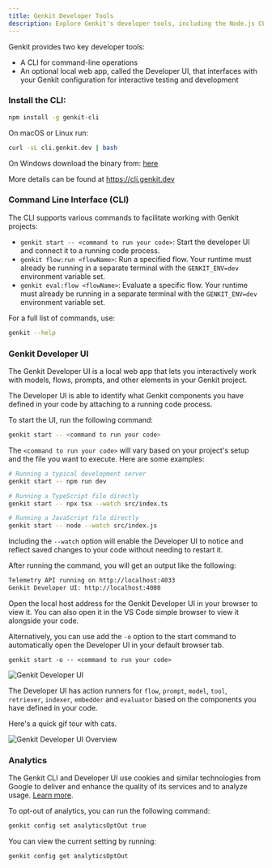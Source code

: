 ```yaml
---
title: Genkit Developer Tools
description: Explore Genkit's developer tools, including the Node.js CLI for command-line operations and the local web-based Developer UI for interactive testing and development.
---
```


Genkit provides two key developer tools:

- A CLI for command-line operations
- An optional local web app, called the Developer UI, that interfaces with your
  Genkit configuration for interactive testing and development

### Install the CLI:

<Tabs>
<TabItem label="NPM">

```bash
npm install -g genkit-cli
```

</TabItem>
<TabItem label="Binary (Preview)">

On macOS or Linux run:

```bash
curl -sL cli.genkit.dev | bash
```

On Windows download the binary from: [here](https://storage.googleapis.com/genkit-assets-cli/prod/win32-x64/latest.exe)

More details can be found at https://cli.genkit.dev

</TabItem>
</Tabs>

### Command Line Interface (CLI)

The CLI supports various commands to facilitate working with Genkit projects:

- `genkit start -- <command to run your code>`: Start the developer UI and
  connect it to a running code process.
- `genkit flow:run <flowName>`: Run a specified flow. Your runtime must already
  be running in a separate terminal with the `GENKIT_ENV=dev` environment
  variable set.
- `genkit eval:flow <flowName>`: Evaluate a specific flow. Your runtime must
  already be running in a separate terminal with the `GENKIT_ENV=dev` environment
  variable set.

For a full list of commands, use:

```bash
genkit --help
```

### Genkit Developer UI

The Genkit Developer UI is a local web app that lets you interactively
work with models, flows, prompts, and other elements in your Genkit project.

The Developer UI is able to identify what Genkit components you have defined
in your code by attaching to a running code process.

To start the UI, run the following command:

```bash
genkit start -- <command to run your code>
```

The `<command to run your code>` will vary based on your project's setup and
the file you want to execute. Here are some examples:

```bash
# Running a typical development server
genkit start -- npm run dev

# Running a TypeScript file directly
genkit start -- npx tsx --watch src/index.ts

# Running a JavaScript file directly
genkit start -- node --watch src/index.js
```

Including the `--watch` option will enable the Developer UI to notice and
reflect saved changes to your code without needing to restart it.

After running the command, you will get an output like the following:

```bash
Telemetry API running on http://localhost:4033
Genkit Developer UI: http://localhost:4000
```

Open the local host address for the Genkit Developer UI in your browser to
view it. You can also open it in the VS Code simple browser to view it
alongside your code.

Alternatively, you can use add the `-o` option to the start command to
automatically open the Developer UI in your default browser tab.

```
genkit start -o -- <command to run your code>
```

![Genkit Developer UI](../../../assets/dev_ui/genkit_dev_ui_home.png)

The Developer UI has action runners for `flow`, `prompt`, `model`, `tool`,
`retriever`, `indexer`, `embedder` and `evaluator` based on the components
you have defined in your code.

Here's a quick gif tour with cats.

![Genkit Developer UI Overview](/genkit_developer_ui_overview.gif)

### Analytics

The Genkit CLI and Developer UI use cookies and similar technologies from Google
to deliver and enhance the quality of its services and to analyze usage.
[Learn more](https://policies.google.com/technologies/cookies).

To opt-out of analytics, you can run the following command:

```bash
genkit config set analyticsOptOut true
```

You can view the current setting by running:

```bash
genkit config get analyticsOptOut
```
